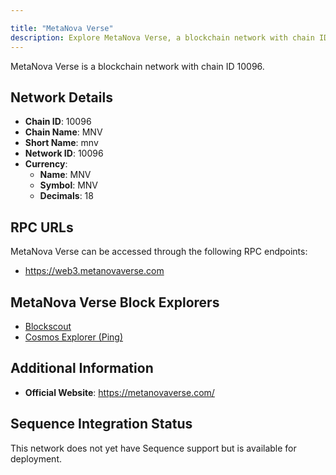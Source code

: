 ```yaml
---

title: "MetaNova Verse"
description: Explore MetaNova Verse, a blockchain network with chain ID 10096. Learn about its native currency, MNV, and how to interact with the network.
---
```




MetaNova Verse is a blockchain network with chain ID 10096.

## Network Details

- **Chain ID**: 10096
- **Chain Name**: MNV
- **Short Name**: mnv
- **Network ID**: 10096
- **Currency**: 
  - **Name**: MNV
  - **Symbol**: MNV
  - **Decimals**: 18

## RPC URLs

MetaNova Verse can be accessed through the following RPC endpoints:

- https://web3.metanovaverse.com

## MetaNova Verse Block Explorers

- [Blockscout](https://explorer.metanovaverse.com)
- [Cosmos Explorer (Ping)](https://ping.metanovaverse.com/metanovaverse)

## Additional Information

- **Official Website**: https://metanovaverse.com/

## Sequence Integration Status

This network does not yet have Sequence support but is available for deployment.
